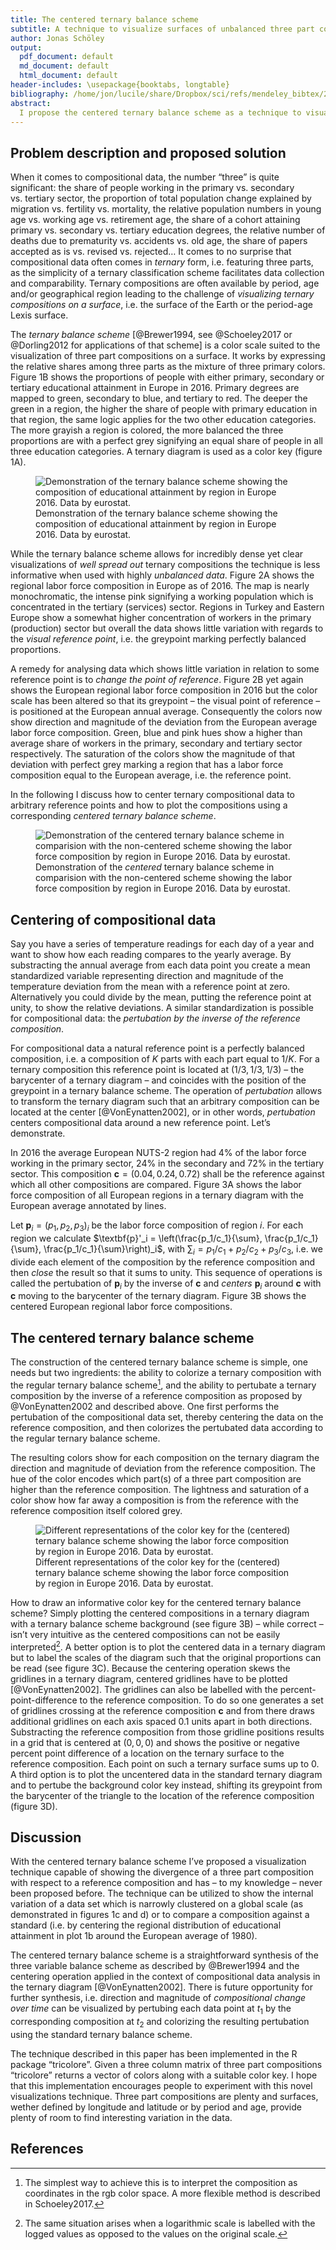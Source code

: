```yaml
---
title: The centered ternary balance scheme
subtitle: A technique to visualize surfaces of unbalanced three part compositions
author: Jonas Schöley
output:
  pdf_document: default
  md_document: default
  html_document: default
header-includes: \usepackage{booktabs, longtable}
bibliography: /home/jon/lucile/share/Dropbox/sci/refs/mendeley_bibtex/2018-05-ctbs.bib
abstract:
  I propose the centered ternary balance scheme as a technique to visualize unbalanced compositional data on a surface.
---
```


Problem description and proposed solution
-----------------------------------------

When it comes to compositional data, the number "three" is quite significant: the share of people working in the primary vs. secondary vs. tertiary sector, the proportion of total population change explained by migration vs. fertility vs. mortality, the relative population numbers in young age vs. working age vs. retirement age, the share of a cohort attaining primary vs. secondary vs. tertiary education degrees, the relative number of deaths due to prematurity vs. accidents vs. old age, the share of papers accepted as is vs. revised vs. rejected... It comes to no surprise that compositional data often comes in *ternary* form, i.e. featuring three parts, as the simplicity of a ternary classification scheme facilitates data collection and comparability. Ternary compositions are often available by period, age and/or geographical region leading to the challenge of *visualizing ternary compositions on a surface*, i.e. the surface of the Earth or the period-age Lexis surface.

The *ternary balance scheme* [@Brewer1994, see @Schoeley2017 or @Dorling2012 for applications of that scheme] is a color scale suited to the visualization of three part compositions on a surface. It works by expressing the relative shares among three parts as the mixture of three primary colors. Figure 1B shows the proportions of people with either primary, secondary or tertiary educational attainment in Europe in 2016. Primary degrees are mapped to green, secondary to blue, and tertiary to red. The deeper the green in a region, the higher the share of people with primary education in that region, the same logic applies for the two other education categories. The more grayish a region is colored, the more balanced the three proportions are with a perfect grey signifying an equal share of people in all three education categories. A ternary diagram is used as a color key (figure 1A).

![Demonstration of the ternary balance scheme showing the composition of educational attainment by region in Europe 2016. Data by eurostat.](figure1.png)

While the ternary balance scheme allows for incredibly dense yet clear visualizations of *well spread out* ternary compositions the technique is less informative when used with highly *unbalanced data*. Figure 2A shows the regional labor force composition in Europe as of 2016. The map is nearly monochromatic, the intense pink signifying a working population which is concentrated in the tertiary (services) sector. Regions in Turkey and Eastern Europe show a somewhat higher concentration of workers in the primary (production) sector but overall the data shows little variation with regards to the *visual reference point*, i.e. the greypoint marking perfectly balanced proportions.

A remedy for analysing data which shows little variation in relation to some reference point is to *change the point of reference*. Figure 2B yet again shows the European regional labor force composition in 2016 but the color scale has been altered so that its greypoint -- the visual point of reference -- is positioned at the European annual average. Consequently the colors now show direction and magnitude of the deviation from the European average labor force composition. Green, blue and pink hues show a higher than average share of workers in the primary, secondary and tertiary sector respectively. The saturation of the colors show the magnitude of that deviation with perfect grey marking a region that has a labor force composition equal to the European average, i.e. the reference point.

In the following I discuss how to center ternary compositional data to arbitrary reference points and how to plot the compositions using a corresponding *centered ternary balance scheme*.

![Demonstration of the *centered* ternary balance scheme in comparision with the non-centered scheme showing the labor force composition by region in Europe 2016. Data by eurostat.](figure2.png) 

Centering of compositional data
-------------------------------

Say you have a series of temperature readings for each day of a year and want to show how each reading compares to the yearly average. By substracting the annual average from each data point you create a mean standardized variable representing direction and magnitude of the temperature deviation from the mean with a reference point at zero. Alternatively you could divide by the mean, putting the reference point at unity, to show the relative deviations. A similar standardization is possible for compositional data: the *pertubation by the inverse of the reference composition*.

For compositional data a natural reference point is a perfectly balanced composition, i.e. a composition of $K$ parts with each part equal to $1/K$. For a ternary composition this reference point is located at $(1/3, 1/3, 1/3)$ -- the barycenter of a ternary diagram -- and coincides with the position of the greypoint in a ternary balance scheme. The operation of *pertubation* allows to transform the ternary diagram such that an arbitrary composition can be located at the center [@VonEynatten2002], or in other words, *pertubation* centers compositional data around a new reference point. Let's demonstrate.

In 2016 the average European NUTS-2 region had 4% of the labor force working in the primary sector, 24% in the secondary and 72% in the tertiary sector. This composition $\textbf{c}=(0.04, 0.24, 0.72)$ shall be the reference against which all other compositions are compared. Figure 3A shows the labor force composition of all European regions in a ternary diagram with the European average annotated by lines.

Let $\textbf{p}_i = (p_1, p_2, p_3)_i$ be the labor force composition of region $i$. For each region we calculate $\textbf{p}'_i = \left(\frac{p_1/c_1}{\sum}, \frac{p_1/c_1}{\sum}, \frac{p_1/c_1}{\sum}\right)_i$, with $\sum_i = p_1/c_1 + p_2/c_2 + p_3/c_3$, i.e. we divide each element of the composition by the reference composition and then *close* the result so that it sums to unity. This sequence of operations is called the pertubation of $\textbf{p}_i$ by the inverse of $\textbf{c}$ and *centers* $\textbf{p}_i$ around $\textbf{c}$ with $\textbf{c}$ moving to the barycenter of the ternary diagram. Figure 3B shows the centered European regional labor force compositions.

The centered ternary balance scheme
-----------------------------------

The construction of the centered ternary balance scheme is simple, one needs but two ingredients: the ability to colorize a ternary composition with the regular ternary balance scheme^[The simplest way to achieve this is to interpret the composition as coordinates in the rgb color space. A more flexible method is described in Schoeley2017.], and the ability to pertubate a ternary composition by the inverse of a reference composition as proposed by @VonEynatten2002 and described above. One first performs the pertubation of the compositional data set, thereby centering the data on the reference composition, and then colorizes the pertubated data according to the regular ternary balance scheme.

The resulting colors show for each composition on the ternary diagram the direction and magnitude of deviation from the reference composition. The hue of the color encodes which part(s) of a three part composition are higher than the reference composition. The lightness and saturation of a color show how far away a composition is from the reference with the reference composition itself colored grey.

![Different representations of the color key for the (centered) ternary balance scheme showing the labor force composition by region in Europe 2016. Data by eurostat.](figure3.png)

How to draw an informative color key for the centered ternary balance scheme? Simply plotting the centered compositions in a ternary diagram with a ternary balance scheme background (see figure 3B) -- while correct -- isn't very intuitive as the centered compositions can not be easily interpreted^[The same situation arises when a logarithmic scale is labelled with the logged values as opposed to the values on the original scale.]. A better option is to plot the centered data in a ternary diagram but to label the scales of the diagram such that the original proportions can be read (see figure 3C). Because the centering operation skews the gridlines in a ternary diagram, centered gridlines have to be plotted [@VonEynatten2002]. The gridlines can also be labelled with the percent-point-difference to the reference composition. To do so one generates a set of gridlines crossing at the reference composition $\textbf{c}$ and from there draws additional gridlines on each axis spaced 0.1 units apart in both directions. Substracting the reference composition from those gridline positions results in a grid that is centered at $(0, 0, 0)$ and shows the positive or negative percent point difference of a location on the ternary surface to the reference composition. Each point on such a ternary surface sums up to 0. A third option is to plot the uncentered data in the standard ternary diagram and to pertube the background color key instead, shifting its greypoint from the barycenter of the triangle to the location of the reference composition (figure 3D).

Discussion
----------

With the centered ternary balance scheme I’ve proposed a visualization technique capable of showing the divergence of a three part composition with respect to a reference composition and has -- to my knowledge -- never been proposed before. The technique can be utilized to show the internal variation of a data set which is narrowly clustered on a global scale (as demonstrated in figures 1c and d) or to compare a composition against a standard (i.e. by centering the regional distribution of educational attainment in plot 1b around the European average of 1980).

The centered ternary balance scheme is a straightforward synthesis of the three variable balance scheme as described by @Brewer1994 and the centering operation applied in the context of compositional data analysis in the ternary diagram [@VonEynatten2002]. There is future opportunity for further synthesis, i.e. direction and magnitude of *compositional change over time* can be visualized by pertubing each data point at $t_1$ by the corresponding composition at $t_2$ and colorizing the resulting pertubation using the standard ternary balance scheme.

The technique described in this paper has been implemented in the R package "tricolore". Given a three column matrix of three part compositions "tricolore" returns a vector of colors along with a suitable color key. I hope that this implementation encourages people to experiment with this novel visualizations technique. Three part compositions are plenty and surfaces, wether defined by longitude and latitude or by period and age, provide plenty of room to find interesting variation in the data.

References
----------
